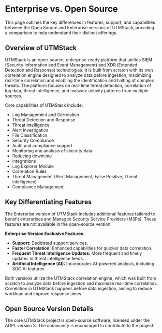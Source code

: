 # Enterprise vs. Open Source

This page outlines the key differences in features, support, and capabilities between the Open Source and Enterprise versions of UTMStack, providing a comparison to help understand their distinct offerings.

## Overview of UTMStack

UTMStack is an open-source, enterprise-ready platform that unifies SIEM (Security Information and Event Management) and XDR (Extended Detection and Response) technologies. It is built from scratch with its own correlation engine designed to analyze data before ingestion, maximizing real-time correlation and enabling the identification and halting of complex threats. The platform focuses on real-time threat detection, correlation of log data, threat intelligence, and malware activity patterns from multiple sources.

Core capabilities of UTMStack include:
*   Log Management and Correlation
*   Threat Detection and Response
*   Threat Intelligence
*   Alert Investigation
*   File Classification
*   Security Compliance
*   Audit and compliance support
*   Monitoring and analysis of security data
*   Reducing downtime
*   Integrations
*   Log Explorer Module
*   Correlation Rules
*   Threat Management (Alert Management, False Positive, Threat Intelligence)
*   Compliance Management

## Key Differentiating Features

The Enterprise version of UTMStack includes additional features tailored to benefit enterprises and Managed Security Service Providers (MSPs). These features are not available in the open-source version.

**Enterprise Version Exclusive Features:**
*   **Support:** Dedicated support services.
*   **Faster Correlation:** Enhanced capabilities for quicker data correlation.
*   **Frequent Threat Intelligence Updates:** More frequent and timely updates to threat intelligence feeds.
*   **Artificial Intelligence (AI):** Incorporates AI-powered analysis, including SOC AI features.

Both versions utilize the UTMStack correlation engine, which was built from scratch to analyze data before ingestion and maximize real-time correlation. Correlation in UTMStack happens before data ingestion, aiming to reduce workload and improve response times.

## Open Source Version Details

The core UTMStack project is open-source software, licensed under the AGPL version 3. The community is encouraged to contribute to the project.